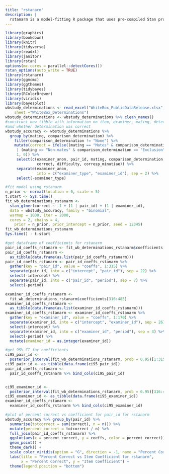 ```yaml
---
title: "rstanarm"
description: |
  rstanarm is a model-fitting R package that uses pre-compiled Stan programs  for the back-end estimation.
---
```



```r
library(graphics)
library(bookdown)
library(knitr)
library(tidyverse)
library(readxl)
library(janitor)
library(rstan)
options(mc.cores = parallel::detectCores())
rstan_options(auto_write = TRUE)
library(rstanarm)
library(ggmcmc)
library(ggthemes)
library(tidybayes)
library(RColorBrewer)
library(viridis)
library(bayesplot)
wbstudy_determinations <- read_excel("WhiteBox_PublicDataRelease.xlsx", 
	sheet ="WhiteBox_Determinations")
wbstudy_determinations <- wbstudy_determinations %>% clean_names() 
#construct new tibble with information on item, examiner, mating, determination 
#and whether determination was correct
wbstudy_accuracy <- wbstudy_determinations %>% 
  group_by(mating, comparison_determination) %>%
	filter(comparison_determination != "None") %>%
	mutate(correct = ifelse((mating == "Mates" & comparison_determination == "ID")
	 | (mating == "Non-mates" & comparison_determination == "Exclusion"),
	 1, 0)) %>%
	 select(c(examiner_anon, pair_id, mating, comparison_determination,
	          correct, difficulty, corresp_minutiae)) %>%
	 separate(examiner_anon, 
	          into = c("examiner_type", "examiner_id"), sep = 2) %>%
	 select(-examiner_type)

#fit model using rstanarm
n_prior <- normal(location = 0, scale = 5)
t.start <- Sys.time()
fit_wb_determinations_rstanarm <- 
  stan_glmer(correct ~ -1 + (1 | pair_id) + (1 | examiner_id), 
  data = wbstudy_accuracy, family = "binomial",
  warmup = 1000, iter = 2000,
  cores = 2, chains = 4,
	prior = n_prior, prior_intercept = n_prior, seed = 12345)
fit_wb_determinations_rstanarm
Sys.time() - t.start

#get dataframe of coefficients for rstanarm
pair_id_coeffs_rstanarm <- fit_wb_determinations_rstanarm$coefficients[1:315]
pair_id_coeffs_rstanarm <- 
  as_tibble(data.frame(as.list(pair_id_coeffs_rstanarm)))
pair_id_coeffs_rstanarm <- pair_id_coeffs_rstanarm %>% 
  gather(key = "pair_id", value = "coeffs", 1:315) %>%
  separate(pair_id, into = c("intercept", "pair_id"), sep = 22) %>%
  select(-intercept) %>%
  separate(pair_id, into = c("pair_id", "period"), sep = 7) %>%
  select(-period)

examiner_id_coeffs_rstanarm <- 
  fit_wb_determinations_rstanarm$coefficients[316:485]
examiner_id_coeffs_rstanarm <- 
  as_tibble(data.frame(as.list(examiner_id_coeffs_rstanarm)))
examiner_id_coeffs_rstanarm <- examiner_id_coeffs_rstanarm %>% 
  gather(key = "examiner_id", value = "coeffs", 1:170) %>%
  separate(examiner_id, into = c("intercept", "examiner_id"), sep = 26) %>%
  select(-intercept) %>%
  separate(examiner_id, into = c("examiner_id", "period"), sep = 4) %>%
  select(-period) %>% 
  mutate(examiner_id = as.integer(examiner_id))

#get 95% CI for coefficients
ci95_pair_id <- 
  posterior_interval(fit_wb_determinations_rstanarm, prob = 0.95)[1:315,]
ci95_pair_id <- as_tibble(data.frame(ci95_pair_id))
pair_id_coeffs_rstanarm <- 
  pair_id_coeffs_rstanarm %>% bind_cols(ci95_pair_id)


ci95_examiner_id <-
  posterior_interval(fit_wb_determinations_rstanarm, prob = 0.95)[316:485,]
ci95_examiner_id <- as_tibble(data.frame(ci95_examiner_id))
examiner_id_coeffs_rstanarm <- 
  examiner_id_coeffs_rstanarm %>% bind_cols(ci95_examiner_id)
```

```r
#plot of percent correct vs coefficient for pair_id for rstanarm
wbstudy_accuracy %>% group_by(pair_id) %>% 
  summarise(totcorrect = sum(correct), n = n()) %>% 
  mutate(percent_correct = totcorrect / n) %>% 
  full_join(pair_id_coeffs_rstanarm) %>% 
  ggplot(aes(x = percent_correct, y = coeffs, color = percent_correct)) + 
  geom_point() +
  theme_dark() +
  scale_color_viridis(option = "G", direction = -1, name = "Percent Correct") +
  labs(title = "Percent Correct vs Item Coefficient for rstanarm", 
       x = "Percent Correct", y = "Item Coefficient") +
  theme(legend.position = "bottom")
```



